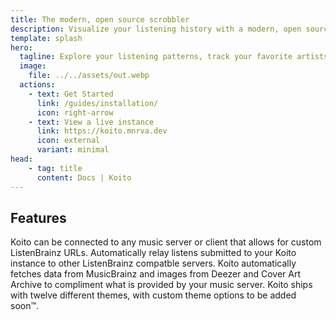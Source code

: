 ```yaml
---
title: The modern, open source scrobbler
description: Visualize your listening history with a modern, open source, ListenBrainz-compatible scrobbler.
template: splash
hero:
  tagline: Explore your listening patterns, track your favorite artists, and relay scrobbles to other sites — all from a fast, themeable server that you control.
  image:
    file: ../../assets/out.webp
  actions:
    - text: Get Started
      link: /guides/installation/
      icon: right-arrow
    - text: View a live instance
      link: https://koito.mnrva.dev
      icon: external
      variant: minimal
head:
    - tag: title
      content: Docs | Koito
---
```



## Features

<CardGrid>
	<Card title="ListenBrainz compatible" icon="puzzle">
		Koito can be connected to any music server or client that allows for custom ListenBrainz URLs.
	</Card>
	<Card title="Scrobbler relay" icon="rocket">
		Automatically relay listens submitted to your Koito instance to other ListenBrainz compatble servers.
	</Card>
	<Card title="Automatic data fetching" icon="download">
		Koito automatically fetches data from MusicBrainz and images from Deezer and Cover Art Archive to compliment what is provided by your music server.
	</Card>
	<Card title="Themeable" icon="seti:css">
		Koito ships with twelve different themes, with custom theme options to be added soon™.
	</Card>
</CardGrid>
